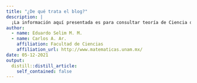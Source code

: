 ```yaml
---
title: "¿De qué trata el blog?"
description: |
  ¡La información aquí presentada es para consultar teoría de Ciencia de Datos que además se implementa con el programa R!
author:
  - name: Eduardo Selim M. M.
  - name: Carlos A. Ar.
    affiliation: Facultad de Ciencias
    affiliation_url: http://www.matematicas.unam.mx/
date: 05-12-2021
output:
  distill::distill_article:
    self_contained: false
---
```





